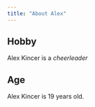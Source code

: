 ```yaml
---
title: "About Alex"
---
```


## Hobby 

Alex Kincer is a *cheerleader*

## Age

Alex Kincer is 19 years old.
